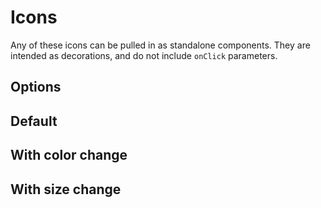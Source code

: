 
<Meta title="Components/IconLibrary" of={PlusStories} />

# Icons

Any of these icons can be pulled in as standalone components. They are intended as decorations, and do not include `onClick` parameters.

## Options

<IconGallery>
  <IconItem name="<IconPlus/>">
    <Story of={PlusStories.PlusPreview}/>
  </IconItem>
  <IconItem name="<IconMinus/>">
    <Story of={MinusStory.MinusPreview}/>
  </IconItem>
  <IconItem name="<IconClose/>">
    <Story of={CloseStory.ClosePreview}/>
  </IconItem>
  <IconItem name="<IconSearch/>">
    <Story of={SearchStory.SearchPreview}/>
  </IconItem>
</IconGallery>

## Default

<Canvas of={PlusStories.Default} />

<Controls />

## With color change

<Canvas of={PlusStories.WithColor} />

## With size change

<Canvas of={PlusStories.ChangingSize} />

